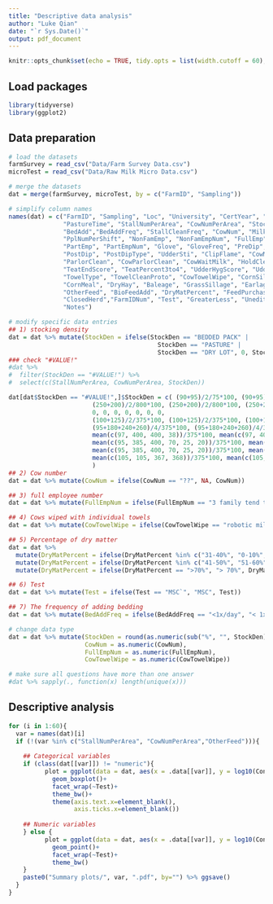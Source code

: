 ```yaml
---
title: "Descriptive data analysis"
author: "Luke Qian"
date: "`r Sys.Date()`"
output: pdf_document
---
```


```r
knitr::opts_chunk$set(echo = TRUE, tidy.opts = list(width.cutoff = 60), tidy = TRUE)
```

## Load packages
```r
library(tidyverse)
library(ggplot2)
```


## Data preparation
```r
# load the datasets
farmSurvey = read_csv("Data/Farm Survey Data.csv")
microTest = read_csv("Data/Raw Milk Micro Data.csv")

# merge the datasets
dat = merge(farmSurvey, microTest, by = c("FarmID", "Sampling"))

# simplify column names
names(dat) = c("FarmID", "Sampling", "Loc", "University", "CertYear", "HouseStyle", 
               "PastureTime", "StallNumPerArea", "CowNumPerArea", "StockDen", "Bedding", 
               "BedAdd","BedAddFreq", "StallCleanFreq", "CowNum", "MilkFreq", "PplNumPerWk",
               "PplNumPerShift", "NonFamEmp", "NonFamEmpNum", "FullEmp", "FullEmpNum",
               "PartEmp", "PartEmpNum", "Glove", "GloveFreq", "PreDip", "PreDipType",
               "PostDip", "PostDipType", "UdderSti", "ClipFlame", "CowMilkLoc", "Parlor",
               "ParlorClean", "CowParlorClean", "CowWaitMilk", "HoldClean", "CowHoldClean",
               "TeatEndScore", "TeatPercent3to4", "UdderHygScore", "UdderPercent3to4",
               "TowelType", "TowelCleanProto", "CowTowelWipe", "CornSilage", "Haylage",
               "CornMeal", "DryHay", "Baleage", "GrassSillage", "Earlage", "Snaplage",
               "OtherFeed", "BioFeedAdd", "DryMatPercent", "FeedPurchase", "Coop",
               "ClosedHerd","FarmIDNum", "Test", "GreaterLess", "UneditConc", "Conc",
               "Notes")

# modify specific data entries
## 1) stocking density
dat = dat %>% mutate(StockDen = ifelse(StockDen == "BEDDED PACK" | 
                                         StockDen == "PASTURE" |
                                         StockDen == "DRY LOT", 0, StockDen))
### check "#VALUE!"
#dat %>% 
#  filter(StockDen == "#VALUE!") %>% 
#  select(c(StallNumPerArea, CowNumPerArea, StockDen))

dat[dat$StockDen == "#VALUE!",]$StockDen = c( (90+95)/2/75*100, (90+95)/2/75*100, (90+95)/2/75*100,
                       (250+200)/2/800*100, (250+200)/2/800*100, (250+200)/2/800*100, (250+200)/2/800*100,
                       0, 0, 0, 0, 0, 0, 0,
                       (100+125)/2/375*100, (100+125)/2/375*100, (100+125)/2/375*100, (100+125)/2/375*100,
                       (95+180+240+260)/4/375*100, (95+180+240+260)/4/375*100, (95+180+240+260)/4/375*100, (95+180+240+260)/4/375*100,
                       mean(c(97, 400, 400, 38))/375*100, mean(c(97, 400, 400, 38))/375*100, mean(c(97, 400, 400, 38))/375*100,
                       mean(c(95, 385, 400, 70, 25, 20))/375*100, mean(c(95, 385, 400, 70, 25, 20))/375*100,
                       mean(c(95, 385, 400, 70, 25, 20))/375*100, mean(c(95, 385, 400, 70, 25, 20))/375*100,
                       mean(c(105, 105, 367, 368))/375*100, mean(c(105, 105, 367, 368))/375*100, mean(c(105, 105, 367, 368))/375*100
                       )
## 2) Cow number
dat = dat %>% mutate(CowNum = ifelse(CowNum == "??", NA, CowNum))

## 3) full employee number
dat = dat %>% mutate(FullEmpNum = ifelse(FullEmpNum == "3 family tend to robots", 0, FullEmpNum))

## 4) Cows wiped with individual towels
dat = dat %>% mutate(CowTowelWipe = ifelse(CowTowelWipe == "robotic milker", 0, CowTowelWipe))

## 5) Percentage of dry matter
dat = dat %>% 
  mutate(DryMatPercent = ifelse(DryMatPercent %in% c("31-40%", "0-10%", "21-30%", "11-20%"), "< 40%", DryMatPercent)) %>% 
  mutate(DryMatPercent = ifelse(DryMatPercent %in% c("41-50%", "51-60%", "61-70%", "> 40%"), "40-70%", DryMatPercent)) %>% 
  mutate(DryMatPercent = ifelse(DryMatPercent == ">70%", "> 70%", DryMatPercent))

## 6) Test
dat = dat %>% mutate(Test = ifelse(Test == "MSC`", "MSC", Test))

## 7) The frequency of adding bedding
dat = dat %>% mutate(BedAddFreq = ifelse(BedAddFreq == "<1x/day", "< 1x per day", BedAddFreq))

# change data type
dat = dat %>% mutate(StockDen = round(as.numeric(sub("%", "", StockDen))/100 ,2),
                     CowNum = as.numeric(CowNum),  
                     FullEmpNum = as.numeric(FullEmpNum),
                     CowTowelWipe = as.numeric(CowTowelWipe))

# make sure all questions have more than one answer
#dat %>% sapply(., function(x) length(unique(x))) 
```

## Descriptive analysis
```r
for (i in 1:60){
  var = names(dat)[i]
  if (!(var %in% c("StallNumPerArea", "CowNumPerArea","OtherFeed"))){
    
    ## Categorical variables
    if (class(dat[[var]]) != "numeric"){
          plot = ggplot(data = dat, aes(x = .data[[var]], y = log10(Conc+0.01), fill = .data[[var]]))+
            geom_boxplot()+
            facet_wrap(~Test)+
            theme_bw()+
            theme(axis.text.x=element_blank(),
                  axis.ticks.x=element_blank())
          
    ## Numeric variables
    } else {
          plot = ggplot(data = dat, aes(x = .data[[var]], y = log10(Conc+0.01)))+
            geom_point()+
            facet_wrap(~Test)+
            theme_bw()
    }
    paste0("Summary plots/", var, ".pdf", by="") %>% ggsave()
  }
}



```

